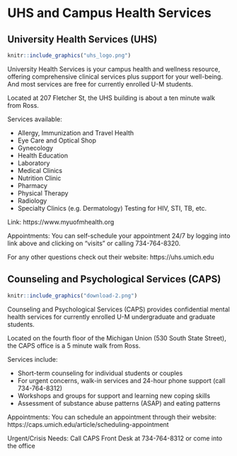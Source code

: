 
# UHS and Campus Health Services

## University Health Services (UHS)
```r
knitr::include_graphics("uhs_logo.png")
```

University Health Services is your campus health and wellness resource, offering comprehensive clinical services plus support for your well-being. And most services are free for currently enrolled U-M students. 

Located at 207 Fletcher St, the UHS building is about a ten minute walk from Ross. 

Services available: 

* Allergy, Immunization and Travel Health
* Eye Care and Optical Shop
* Gynecology
* Health Education
* Laboratory
* Medical Clinics
* Nutrition Clinic
* Pharmacy
* Physical Therapy
* Radiology
* Specialty Clinics (e.g. Dermatology) Testing for HIV, STI, TB, etc. 

Link: https://www.myuofmhealth.org

Appointments: You can self-schedule your appointment 24/7 by logging into link above and clicking on "visits" or calling 734-764-8320. 

For any other questions check out their website: https://uhs.umich.edu

## Counseling and Psychological Services (CAPS) 
```r
knitr::include_graphics("download-2.png")
```

Counseling and Psychological Services (CAPS) provides confidential mental health services for currently enrolled U-M undergraduate and graduate students.

Located on the fourth floor of the Michigan Union (530 South State Street), the CAPS office is a 5 minute walk from Ross.

Services include:

* Short-term counseling for individual students or couples
* For urgent concerns, walk-in services and 24-hour phone support (call 734-764-8312) 
* Workshops and groups for support and learning new coping skills
* Assessment of substance abuse patterns (ASAP) and eating patterns

Appointments: You can schedule an appointment through their website: https://caps.umich.edu/article/scheduling-appointment

Urgent/Crisis Needs: Call CAPS Front Desk at 734-764-8312 or come into the office





